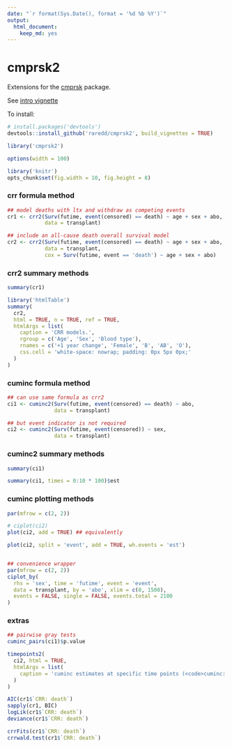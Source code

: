```yaml
---
date: "`r format(Sys.Date(), format = '%d %b %Y')`"
output:
  html_document:
    keep_md: yes
---
```


cmprsk2
====

Extensions for the [cmprsk](https://cran.r-project.org/web/packages/cmprsk/index.html) package.

See [intro vignette](vignettes/cmprsk2.Rmd)

To install:

```r
# install.packages('devtools')
devtools::install_github('raredd/cmprsk2', build_vignettes = TRUE)
```

```r
library('cmprsk2')

options(width = 100)

library('knitr')
opts_chunk$set(fig.width = 10, fig.height = 8)
```

### crr formula method

```r
## model deaths with ltx and withdraw as competing events
cr1 <- crr2(Surv(futime, event(censored) == death) ~ age + sex + abo,
            data = transplant)

## include an all-cause death overall survival model
cr2 <- crr2(Surv(futime, event(censored) == death) ~ age + sex + abo,
            data = transplant,
            cox = Surv(futime, event == 'death') ~ age + sex + abo)
```

### crr2 summary methods

```r
summary(cr1)

library('htmlTable')
summary(
  cr2,
  html = TRUE, n = TRUE, ref = TRUE,
  htmlArgs = list(
    caption = 'CRR models.',
    rgroup = c('Age', 'Sex', 'Blood type'),
    rnames = c('+1 year change', 'Female', 'B', 'AB', 'O'),
    css.cell = 'white-space: nowrap; padding: 0px 5px 0px;'
  )
)
```

### cuminc formula method

```r
## can use same formula as crr2
ci1 <- cuminc2(Surv(futime, event(censored) == death) ~ abo,
               data = transplant)

## but event indicator is not required
ci2 <- cuminc2(Surv(futime, event(censored)) ~ sex,
               data = transplant)
```

### cuminc2 summary methods

```r
summary(ci1)

summary(ci1, times = 0:10 * 100)$est
```

### cuminc plotting methods

```r
par(mfrow = c(2, 2))

# ciplot(ci2)
plot(ci2, add = TRUE) ## equivalently

plot(ci2, split = 'event', add = TRUE, wh.events = 'est')


## convenience wrapper
par(mfrow = c(2, 2))
ciplot_by(
  rhs = 'sex', time = 'futime', event = 'event',
  data = transplant, by = 'abo', xlim = c(0, 1500),
  events = FALSE, single = FALSE, events.total = 2100
)
```

### extras

```r
## pairwise gray tests
cuminc_pairs(ci1)$p.value

timepoints2(
  ci2, html = TRUE,
  htmlArgs = list(
    caption = 'cuminc estimates at specific time points (<code>cuminc::timepoints</code>).'
  )
)

AIC(cr1$`CRR: death`)
sapply(cr1, BIC)
logLik(cr1$`CRR: death`)
deviance(cr1$`CRR: death`)

crrFits(cr1$`CRR: death`)
crrwald.test(cr1$`CRR: death`)
```
